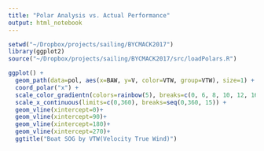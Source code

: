 ```yaml
---
title: "Polar Analysis vs. Actual Performance"
output: html_notebook
---
```



```r
setwd("~/Dropbox/projects/sailing/BYCMACK2017")
library(ggplot2)
source("~/Dropbox/projects/sailing/BYCMACK2017/src/loadPolars.R")

ggplot() + 
  geom_path(data=pol, aes(x=BAW, y=V, color=VTW, group=VTW), size=1) + 
  coord_polar("x") + 
  scale_color_gradientn(colors=rainbow(5), breaks=c(0, 6, 8, 10, 12, 16, 20, 24)) + 
  scale_x_continuous(limits=c(0,360), breaks=seq(0,360, 15)) + 
  geom_vline(xintercept=0)+
  geom_vline(xintercept=90)+
  geom_vline(xintercept=180)+
  geom_vline(xintercept=270)+
  ggtitle("Boat SOG by VTW(Velocity True Wind)")

```
